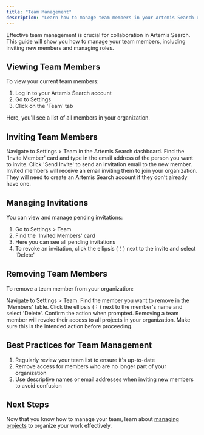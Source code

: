 ```yaml
---
title: "Team Management"
description: "Learn how to manage team members in your Artemis Search organization"
---
```


Effective team management is crucial for collaboration in Artemis Search. This guide will show you how to manage your team members, including inviting new members and managing roles.

## Viewing Team Members

To view your current team members:

1. Log in to your Artemis Search account
2. Go to Settings
3. Click on the 'Team' tab

Here, you'll see a list of all members in your organization.

## Inviting Team Members

<Steps>
  <Step title="Access Team Settings">
    Navigate to Settings > Team in the Artemis Search dashboard.
  </Step>
  <Step title="Enter Email">
    Find the 'Invite Member' card and type in the email address of the person you want to invite.
  </Step>
  <Step title="Send Invitation">
    Click 'Send Invite' to send an invitation email to the new member.
  </Step>
</Steps>

<Note>
  Invited members will receive an email inviting them to join your organization. They will need to create an Artemis Search account if they don't already have one.
</Note>

## Managing Invitations

You can view and manage pending invitations:

1. Go to Settings > Team
2. Find the 'Invited Members' card
3. Here you can see all pending invitations
4. To revoke an invitation, click the ellipsis (⋮) next to the invite and select 'Delete'

## Removing Team Members

To remove a team member from your organization:

<Steps>
  <Step title="Go to Team Settings">
    Navigate to Settings > Team.
  </Step>
  <Step title="Locate Member">
    Find the member you want to remove in the 'Members' table.
  </Step>
  <Step title="Remove Member">
    Click the ellipsis (⋮) next to the member's name and select 'Delete'.
  </Step>
  <Step title="Confirm Removal">
    Confirm the action when prompted.
  </Step>
</Steps>

<Warning>
  Removing a team member will revoke their access to all projects in your organization. Make sure this is the intended action before proceeding.
</Warning>

## Best Practices for Team Management

1. Regularly review your team list to ensure it's up-to-date
2. Remove access for members who are no longer part of your organization
3. Use descriptive names or email addresses when inviting new members to avoid confusion

## Next Steps

Now that you know how to manage your team, learn about [managing projects](/projects/manage-projects) to organize your work effectively.
